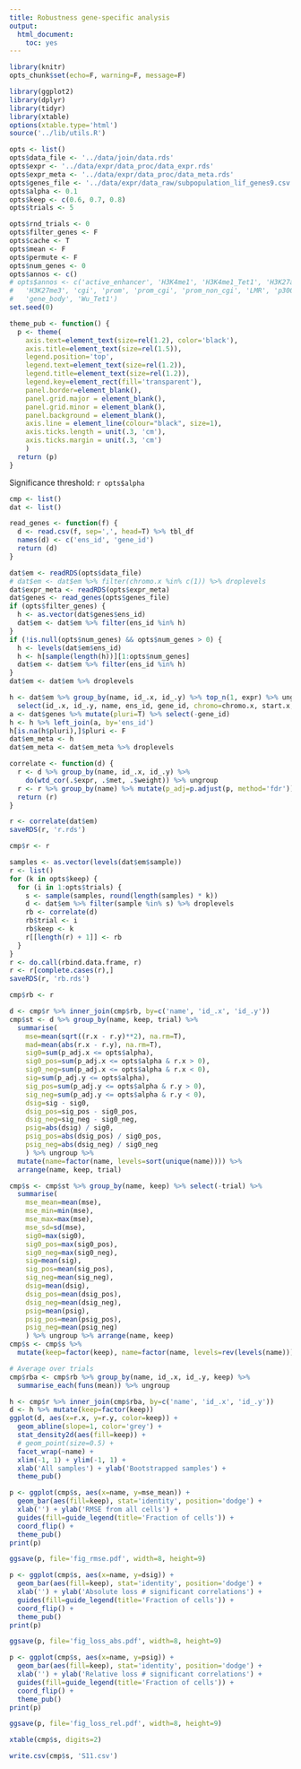 ```yaml
---
title: Robustness gene-specific analysis
output:
  html_document:
    toc: yes
---
```


```r
library(knitr)
opts_chunk$set(echo=F, warning=F, message=F)
```

```r
library(ggplot2)
library(dplyr)
library(tidyr)
library(xtable)
options(xtable.type='html')
source('../lib/utils.R')
```

```r
opts <- list()
opts$data_file <- '../data/join/data.rds'
opts$expr <- '../data/expr/data_proc/data_expr.rds'
opts$expr_meta <- '../data/expr/data_proc/data_meta.rds'
opts$genes_file <- '../data/expr/data_raw/subpopulation_lif_genes9.csv'
opts$alpha <- 0.1
opts$keep <- c(0.6, 0.7, 0.8)
opts$trials <- 5

opts$rnd_trials <- 0
opts$filter_genes <- F
opts$cache <- T
opts$mean <- F
opts$permute <- F
opts$num_genes <- 0
opts$annos <- c()
# opts$annos <- c('active_enhancer', 'H3K4me1', 'H3K4me1_Tet1', 'H3K27ac',
#   'H3K27me3', 'cgi', 'prom', 'prom_cgi', 'prom_non_cgi', 'LMR', 'p300',
#   'gene_body', 'Wu_Tet1')
set.seed(0)
```

```r
theme_pub <- function() {
  p <- theme(
    axis.text=element_text(size=rel(1.2), color='black'),
    axis.title=element_text(size=rel(1.5)),
    legend.position='top',
    legend.text=element_text(size=rel(1.2)),
    legend.title=element_text(size=rel(1.2)),
    legend.key=element_rect(fill='transparent'),
    panel.border=element_blank(),
    panel.grid.major = element_blank(),
    panel.grid.minor = element_blank(),
    panel.background = element_blank(),
    axis.line = element_line(colour="black", size=1),
    axis.ticks.length = unit(.3, 'cm'),
    axis.ticks.margin = unit(.3, 'cm')
    )
  return (p)
}
```

Significance threshold: `r opts$alpha`

```r
cmp <- list()
dat <- list()
```

```r
read_genes <- function(f) {
  d <- read.csv(f, sep=',', head=T) %>% tbl_df
  names(d) <- c('ens_id', 'gene_id')
  return (d)
}

dat$em <- readRDS(opts$data_file)
# dat$em <- dat$em %>% filter(chromo.x %in% c(1)) %>% droplevels
dat$expr_meta <- readRDS(opts$expr_meta)
dat$genes <- read_genes(opts$genes_file)
if (opts$filter_genes) {
  h <- as.vector(dat$genes$ens_id)
  dat$em <- dat$em %>% filter(ens_id %in% h)
}
if (!is.null(opts$num_genes) && opts$num_genes > 0) {
  h <- levels(dat$em$ens_id)
  h <- h[sample(length(h))][1:opts$num_genes]
  dat$em <- dat$em %>% filter(ens_id %in% h)
}
dat$em <- dat$em %>% droplevels

h <- dat$em %>% group_by(name, id_.x, id_.y) %>% top_n(1, expr) %>% ungroup %>%
  select(id_.x, id_.y, name, ens_id, gene_id, chromo=chromo.x, start.x, end.x, start.y, end.y, strand)
a <- dat$genes %>% mutate(pluri=T) %>% select(-gene_id)
h <- h %>% left_join(a, by='ens_id')
h[is.na(h$pluri),]$pluri <- F
dat$em_meta <- h
dat$em_meta <- dat$em_meta %>% droplevels
```

```r
correlate <- function(d) {
  r <- d %>% group_by(name, id_.x, id_.y) %>%
    do(wtd_cor(.$expr, .$met, .$weight)) %>% ungroup
  r <- r %>% group_by(name) %>% mutate(p_adj=p.adjust(p, method='fdr')) %>% ungroup
  return (r)
}
```

```r
r <- correlate(dat$em)
saveRDS(r, 'r.rds')
```

```r
cmp$r <- r
```

```r
samples <- as.vector(levels(dat$em$sample))
r <- list()
for (k in opts$keep) {
  for (i in 1:opts$trials) {
    s <- sample(samples, round(length(samples) * k))
    d <- dat$em %>% filter(sample %in% s) %>% droplevels
    rb <- correlate(d)
    rb$trial <- i
    rb$keep <- k
    r[[length(r) + 1]] <- rb
  }
}
r <- do.call(rbind.data.frame, r)
r <- r[complete.cases(r),]
saveRDS(r, 'rb.rds')
```

```r
cmp$rb <- r
```

```r
d <- cmp$r %>% inner_join(cmp$rb, by=c('name', 'id_.x', 'id_.y'))
cmp$st <- d %>% group_by(name, keep, trial) %>%
  summarise(
    mse=mean(sqrt((r.x - r.y)**2), na.rm=T),
    mad=mean(abs(r.x - r.y), na.rm=T),
    sig0=sum(p_adj.x <= opts$alpha),
    sig0_pos=sum(p_adj.x <= opts$alpha & r.x > 0),
    sig0_neg=sum(p_adj.x <= opts$alpha & r.x < 0),
    sig=sum(p_adj.y <= opts$alpha),
    sig_pos=sum(p_adj.y <= opts$alpha & r.y > 0),
    sig_neg=sum(p_adj.y <= opts$alpha & r.y < 0),
    dsig=sig - sig0,
    dsig_pos=sig_pos - sig0_pos,
    dsig_neg=sig_neg - sig0_neg,
    psig=abs(dsig) / sig0,
    psig_pos=abs(dsig_pos) / sig0_pos,
    psig_neg=abs(dsig_neg) / sig0_neg
    ) %>% ungroup %>%
  mutate(name=factor(name, levels=sort(unique(name)))) %>%
  arrange(name, keep, trial)
```

```r
cmp$s <- cmp$st %>% group_by(name, keep) %>% select(-trial) %>%
  summarise(
    mse_mean=mean(mse),
    mse_min=min(mse),
    mse_max=max(mse),
    mse_sd=sd(mse),
    sig0=max(sig0),
    sig0_pos=max(sig0_pos),
    sig0_neg=max(sig0_neg),
    sig=mean(sig),
    sig_pos=mean(sig_pos),
    sig_neg=mean(sig_neg),
    dsig=mean(dsig),
    dsig_pos=mean(dsig_pos),
    dsig_neg=mean(dsig_neg),
    psig=mean(psig),
    psig_pos=mean(psig_pos),
    psig_neg=mean(psig_neg)
    ) %>% ungroup %>% arrange(name, keep)
cmp$s <- cmp$s %>%
  mutate(keep=factor(keep), name=factor(name, levels=rev(levels(name))))
```

```r
# Average over trials
cmp$rba <- cmp$rb %>% group_by(name, id_.x, id_.y, keep) %>%
  summarise_each(funs(mean)) %>% ungroup
```

```r
h <- cmp$r %>% inner_join(cmp$rba, by=c('name', 'id_.x', 'id_.y'))
d <- h %>% mutate(keep=factor(keep))
ggplot(d, aes(x=r.x, y=r.y, color=keep)) +
  geom_abline(slope=1, color='grey') +
  stat_density2d(aes(fill=keep)) +
  # geom_point(size=0.5) +
  facet_wrap(~name) +
  xlim(-1, 1) + ylim(-1, 1) +
  xlab('All samples') + ylab('Bootstrapped samples') +
  theme_pub()
```

```r
p <- ggplot(cmp$s, aes(x=name, y=mse_mean)) +
  geom_bar(aes(fill=keep), stat='identity', position='dodge') +
  xlab('') + ylab('RMSE from all cells') +
  guides(fill=guide_legend(title='Fraction of cells')) +
  coord_flip() +
  theme_pub()
print(p)
```

```r
ggsave(p, file='fig_rmse.pdf', width=8, height=9)
```

```r
p <- ggplot(cmp$s, aes(x=name, y=dsig)) +
  geom_bar(aes(fill=keep), stat='identity', position='dodge') +
  xlab('') + ylab('Absolute loss # significant correlations') +
  guides(fill=guide_legend(title='Fraction of cells')) +
  coord_flip() +
  theme_pub()
print(p)
```

```r
ggsave(p, file='fig_loss_abs.pdf', width=8, height=9)
```

```r
p <- ggplot(cmp$s, aes(x=name, y=psig)) +
  geom_bar(aes(fill=keep), stat='identity', position='dodge') +
  xlab('') + ylab('Relative loss # significant correlations') +
  guides(fill=guide_legend(title='Fraction of cells')) +
  coord_flip() +
  theme_pub()
print(p)
```

```r
ggsave(p, file='fig_loss_rel.pdf', width=8, height=9)
```

```r
xtable(cmp$s, digits=2)
```

```r
write.csv(cmp$s, 'S11.csv')
```
